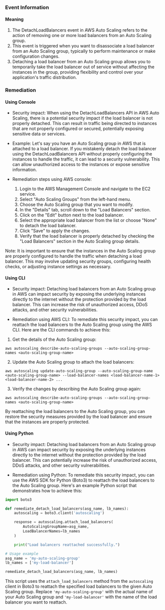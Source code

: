 
### Event Information

#### Meaning

1. The DetachLoadBalancers event in AWS Auto Scaling refers to the action of removing one or more load balancers from an Auto Scaling group.
2. This event is triggered when you want to disassociate a load balancer from an Auto Scaling group, typically to perform maintenance or make configuration changes.
3. Detaching a load balancer from an Auto Scaling group allows you to temporarily take the load balancer out of service without affecting the instances in the group, providing flexibility and control over your application's traffic distribution.

### Remediation

#### Using Console

- Security impact: When using the DetachLoadBalancers API in AWS Auto Scaling, there is a potential security impact if the load balancer is not properly detached. This can result in traffic being directed to instances that are not properly configured or secured, potentially exposing sensitive data or services.

- Example: Let's say you have an Auto Scaling group in AWS that is attached to a load balancer. If you mistakenly detach the load balancer using the DetachLoadBalancers API without properly configuring the instances to handle the traffic, it can lead to a security vulnerability. This can allow unauthorized access to the instances or expose sensitive information.

- Remediation steps using AWS console:
  1. Login to the AWS Management Console and navigate to the EC2 service.
  2. Select "Auto Scaling Groups" from the left-hand menu.
  3. Choose the Auto Scaling group that you want to modify.
  4. In the "Details" tab, scroll down to the "Load Balancers" section.
  5. Click on the "Edit" button next to the load balancer.
  6. Select the appropriate load balancer from the list or choose "None" to detach the load balancer.
  7. Click "Save" to apply the changes.
  8. Verify that the load balancer is properly detached by checking the "Load Balancers" section in the Auto Scaling group details.

Note: It is important to ensure that the instances in the Auto Scaling group are properly configured to handle the traffic when detaching a load balancer. This may involve updating security groups, configuring health checks, or adjusting instance settings as necessary.

#### Using CLI

- Security impact: Detaching load balancers from an Auto Scaling group in AWS can impact security by exposing the underlying instances directly to the internet without the protection provided by the load balancer. This can increase the risk of unauthorized access, DDoS attacks, and other security vulnerabilities.

- Remediation using AWS CLI: To remediate this security impact, you can reattach the load balancers to the Auto Scaling group using the AWS CLI. Here are the CLI commands to achieve this:

1. Get the details of the Auto Scaling group:
```
aws autoscaling describe-auto-scaling-groups --auto-scaling-group-names <auto-scaling-group-name>
```

2. Update the Auto Scaling group to attach the load balancers:
```
aws autoscaling update-auto-scaling-group --auto-scaling-group-name <auto-scaling-group-name> --load-balancer-names <load-balancer-name-1> <load-balancer-name-2> ...
```

3. Verify the changes by describing the Auto Scaling group again:
```
aws autoscaling describe-auto-scaling-groups --auto-scaling-group-names <auto-scaling-group-name>
```

By reattaching the load balancers to the Auto Scaling group, you can restore the security measures provided by the load balancer and ensure that the instances are properly protected.

#### Using Python

- Security impact: Detaching load balancers from an Auto Scaling group in AWS can impact security by exposing the underlying instances directly to the internet without the protection provided by the load balancer. This can potentially increase the risk of unauthorized access, DDoS attacks, and other security vulnerabilities.

- Remediation using Python: To remediate this security impact, you can use the AWS SDK for Python (Boto3) to reattach the load balancers to the Auto Scaling group. Here's an example Python script that demonstrates how to achieve this:

```python
import boto3

def remediate_detach_load_balancers(asg_name, lb_names):
    autoscaling = boto3.client('autoscaling')

    response = autoscaling.attach_load_balancers(
        AutoScalingGroupName=asg_name,
        LoadBalancerNames=lb_names
    )

    print("Load balancers reattached successfully.")

# Usage example
asg_name = 'my-auto-scaling-group'
lb_names = ['my-load-balancer']

remediate_detach_load_balancers(asg_name, lb_names)
```

This script uses the `attach_load_balancers` method from the `autoscaling` client in Boto3 to reattach the specified load balancers to the given Auto Scaling group. Replace `'my-auto-scaling-group'` with the actual name of your Auto Scaling group and `'my-load-balancer'` with the name of the load balancer you want to reattach.

